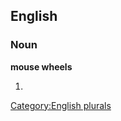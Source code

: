 
==English==

===Noun===
'''mouse wheels'''

# {{plural of|[[mouse wheel]]}}

[[Category:English plurals]]